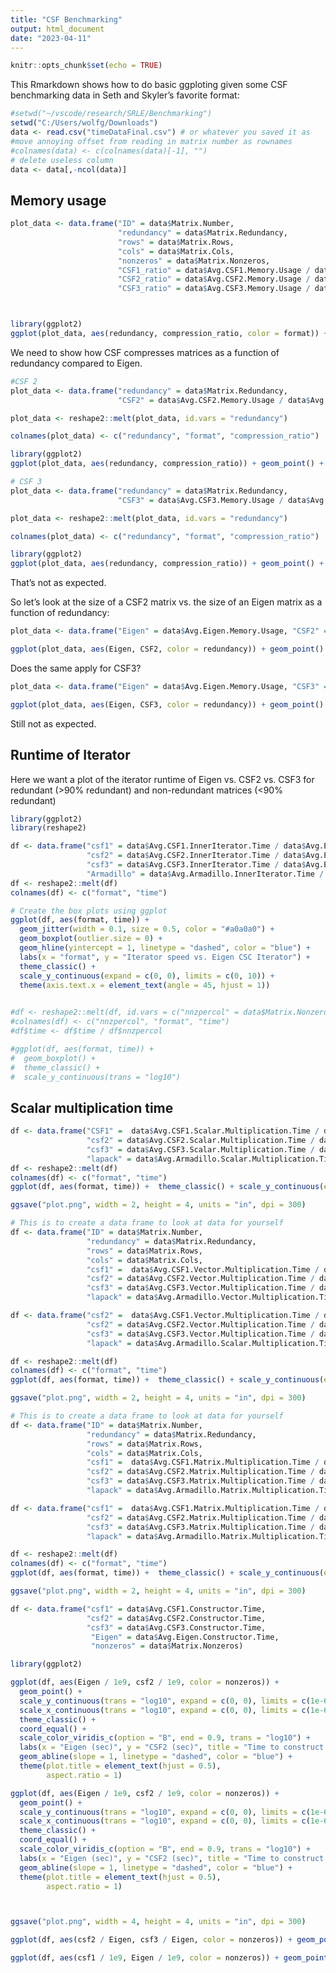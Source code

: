 ---
title: "CSF Benchmarking"
output: html_document
date: "2023-04-11"
---

```{r setup, include=FALSE}
knitr::opts_chunk$set(echo = TRUE)
```

This Rmarkdown shows how to do basic ggploting given some CSF benchmarking data in Seth and Skyler's favorite format:

```{R}
#setwd("~/vscode/research/SRLE/Benchmarking")
setwd("C:/Users/wolfg/Downloads")
data <- read.csv("timeDataFinal.csv") # or whatever you saved it as
#move annoying offset from reading in matrix number as rownames
#colnames(data) <- c(colnames(data)[-1], "")
# delete useless column
data <- data[,-ncol(data)]
```

## Memory usage


```{R}
plot_data <- data.frame("ID" = data$Matrix.Number,
                        "redundancy" = data$Matrix.Redundancy,
                        "rows" = data$Matrix.Rows,
                        "cols" = data$Matrix.Cols,
                        "nonzeros" = data$Matrix.Nonzeros,
                        "CSF1_ratio" = data$Avg.CSF1.Memory.Usage / data$Avg.Eigen.Memory.Usage, 
                        "CSF2_ratio" = data$Avg.CSF2.Memory.Usage / data$Avg.Eigen.Memory.Usage, 
                        "CSF3_ratio" = data$Avg.CSF3.Memory.Usage / data$Avg.Eigen.Memory.Usage)



library(ggplot2)
ggplot(plot_data, aes(redundancy, compression_ratio, color = format)) + geom_point() + theme_classic() + theme(aspect.ratio = 1) + labs(x = "Matrix redundancy", y = "Compression Ratio vs. CSC Format", color = "Matrix Format") + geom_abline(intercept = 1, slope=0)
```
We need to show how CSF compresses matrices as a function of redundancy compared to Eigen.
```{R}

#CSF 2
plot_data <- data.frame("redundancy" = data$Matrix.Redundancy, 
                        "CSF2" = data$Avg.CSF2.Memory.Usage / data$Avg.Eigen.Memory.Usage) 

plot_data <- reshape2::melt(plot_data, id.vars = "redundancy")

colnames(plot_data) <- c("redundancy", "format", "compression_ratio")

library(ggplot2)
ggplot(plot_data, aes(redundancy, compression_ratio)) + geom_point() + theme_classic() + theme(aspect.ratio = 1) + labs(x = "Matrix redundancy", y = "Compression Ratio vs. CSC Format", color = "Matrix Format") + geom_abline(intercept = 1, slope=0)

# CSF 3
plot_data <- data.frame("redundancy" = data$Matrix.Redundancy, 
                        "CSF3" = data$Avg.CSF3.Memory.Usage / data$Avg.Eigen.Memory.Usage)

plot_data <- reshape2::melt(plot_data, id.vars = "redundancy")

colnames(plot_data) <- c("redundancy", "format", "compression_ratio")

library(ggplot2)
ggplot(plot_data, aes(redundancy, compression_ratio)) + geom_point() + theme_classic() + theme(aspect.ratio = 1) + labs(x = "Matrix redundancy", y = "Compression Ratio vs. CSC Format", color = "Matrix Format") + geom_abline(intercept = 1, slope=0)
```

That's not as expected.

So let's look at the size of a CSF2 matrix vs. the size of an Eigen matrix as a function of redundancy:

```{R}
plot_data <- data.frame("Eigen" = data$Avg.Eigen.Memory.Usage, "CSF2" = data$Avg.CSF2.Memory.Usage, "redundancy" = data$Matrix.Redundancy)

ggplot(plot_data, aes(Eigen, CSF2, color = redundancy)) + geom_point() + theme_classic() + theme(aspect.ratio = 1) + labs(x = "Size of Eigen matrix", y = "Size of CSF2 matrix", color = "Matrix redundancy") + scale_color_viridis_c(option = "B", end = 0.8) + scale_y_continuous(trans = "log10") + scale_x_continuous(trans = "log10") + geom_abline(slope = 1)
```

Does the same apply for CSF3?

```{R}
plot_data <- data.frame("Eigen" = data$Avg.Eigen.Memory.Usage, "CSF3" = data$Avg.CSF3.Memory.Usage, "redundancy" = data$Matrix.Redundancy)

ggplot(plot_data, aes(Eigen, CSF3, color = redundancy)) + geom_point() + theme_classic() + theme(aspect.ratio = 1) + labs(x = "Size of Eigen matrix", y = "Size of CSF3 matrix", color = "Matrix redundancy") + scale_color_viridis_c(option = "B", end = 0.8) + scale_y_continuous(trans = "log10") + scale_x_continuous(trans = "log10") + geom_abline(slope = 1)
```

Still not as expected.

## Runtime of Iterator

Here we want a plot of the iterator runtime of Eigen vs. CSF2 vs. CSF3 for redundant (>90% redundant) and non-redundant matrices (<90% redundant)

```{R}
library(ggplot2)
library(reshape2)

df <- data.frame("csf1" = data$Avg.CSF1.InnerIterator.Time / data$Avg.Eigen.InnerIterator.Time,
                 "csf2" = data$Avg.CSF2.InnerIterator.Time / data$Avg.Eigen.InnerIterator.Time,
                 "csf3" = data$Avg.CSF3.InnerIterator.Time / data$Avg.Eigen.InnerIterator.Time,
                 "Armadillo" = data$Avg.Armadillo.InnerIterator.Time / data$Avg.Eigen.InnerIterator.Time)
df <- reshape2::melt(df)
colnames(df) <- c("format", "time")

# Create the box plots using ggplot
ggplot(df, aes(format, time)) +
  geom_jitter(width = 0.1, size = 0.5, color = "#a0a0a0") +
  geom_boxplot(outlier.size = 0) +
  geom_hline(yintercept = 1, linetype = "dashed", color = "blue") +
  labs(x = "format", y = "Iterator speed vs. Eigen CSC Iterator") +
  theme_classic() +
  scale_y_continuous(expand = c(0, 0), limits = c(0, 10)) +
  theme(axis.text.x = element_text(angle = 45, hjust = 1)) 
  

#df <- reshape2::melt(df, id.vars = c("nnzpercol" = data$Matrix.Nonzeros / data$Matrix.Cols))
#colnames(df) <- c("nnzpercol", "format", "time")
#df$time <- df$time / df$nnzpercol

#ggplot(df, aes(format, time)) +
#  geom_boxplot() +
#  theme_classic() +
#  scale_y_continuous(trans = "log10")


```

## Scalar multiplication time

```{R}
df <- data.frame("CSF1" =  data$Avg.CSF1.Scalar.Multiplication.Time / data$Avg.Eigen.Scalar.Multiplication.Time, 
                 "csf2" = data$Avg.CSF2.Scalar.Multiplication.Time / data$Avg.Eigen.Scalar.Multiplication.Time, 
                 "csf3" = data$Avg.CSF3.Scalar.Multiplication.Time / data$Avg.Eigen.Scalar.Multiplication.Time,
                 "lapack" = data$Avg.Armadillo.Scalar.Multiplication.Time / data$Avg.Eigen.Scalar.Multiplication.Time)
df <- reshape2::melt(df)
colnames(df) <- c("format", "time")
ggplot(df, aes(format, time)) +  theme_classic() + scale_y_continuous(expand = c(0, 0), trans = "log10") + geom_jitter(width = 0.1, size = 0.5, color = "#a0a0a0") + geom_boxplot(outlier.size = 0) + geom_hline(yintercept = 1, linetype = "dashed", color = "blue") + labs(x = "format", y = "Scalar multiplication time vs. Eigen") + theme(axis.text.x = element_text(angle = 45, hjust = 1))

ggsave("plot.png", width = 2, height = 4, units = "in", dpi = 300)
```
```{R}
# This is to create a data frame to look at data for yourself
df <- data.frame("ID" = data$Matrix.Number,
                 "redundancy" = data$Matrix.Redundancy,
                 "rows" = data$Matrix.Rows,
                 "cols" = data$Matrix.Cols,
                 "csf1" =  data$Avg.CSF1.Vector.Multiplication.Time / data$Avg.Eigen.Vector.Multiplication.Time, 
                 "csf2" = data$Avg.CSF2.Vector.Multiplication.Time / data$Avg.Eigen.Vector.Multiplication.Time, 
                 "csf3" = data$Avg.CSF3.Vector.Multiplication.Time / data$Avg.Eigen.Vector.Multiplication.Time,
                 "lapack" = data$Avg.Armadillo.Vector.Multiplication.Time / data$Avg.Eigen.Vector.Multiplication.Time)
```


```{R}
df <- data.frame("csf2" =  data$Avg.CSF1.Vector.Multiplication.Time / data$Avg.Eigen.Vector.Multiplication.Time, 
                 "csf2" = data$Avg.CSF2.Vector.Multiplication.Time / data$Avg.Eigen.Vector.Multiplication.Time, 
                 "csf3" = data$Avg.CSF3.Vector.Multiplication.Time / data$Avg.Eigen.Vector.Multiplication.Time,
                 "lapack" = data$Avg.Armadillo.Scalar.Multiplication.Time / data$Avg.Eigen.Vector.Multiplication.Time)

df <- reshape2::melt(df)
colnames(df) <- c("format", "time")
ggplot(df, aes(format, time)) +  theme_classic() + scale_y_continuous(expand = c(0, 0), limits = c(0, 5)) + geom_jitter(width = 0.1, size = 0.5, color = "#a0a0a0") + geom_boxplot(outlier.size = 0) + geom_hline(yintercept = 1, linetype = "dashed", color = "blue") + labs(x = "format", y = "Vector multiplication time vs. Eigen") + theme(axis.text.x = element_text(angle = 45, hjust = 1))

ggsave("plot.png", width = 2, height = 4, units = "in", dpi = 300)
```
```{R}
# This is to create a data frame to look at data for yourself
df <- data.frame("ID" = data$Matrix.Number,
                 "redundancy" = data$Matrix.Redundancy,
                 "rows" = data$Matrix.Rows,
                 "cols" = data$Matrix.Cols,
                 "csf1" =  data$Avg.CSF1.Matrix.Multiplication.Time / data$Avg.Eigen.Matrix.Multiplication.Time, 
                 "csf2" = data$Avg.CSF2.Matrix.Multiplication.Time / data$Avg.Eigen.Matrix.Multiplication.Time, 
                 "csf3" = data$Avg.CSF3.Matrix.Multiplication.Time / data$Avg.Eigen.Matrix.Multiplication.Time,
                 "lapack" = data$Avg.Armadillo.Matrix.Multiplication.Time / data$Avg.Eigen.Matrix.Multiplication.Time)
```


```{R}
df <- data.frame("csf1" =  data$Avg.CSF1.Matrix.Multiplication.Time / data$Avg.Eigen.Matrix.Multiplication.Time, 
                 "csf2" = data$Avg.CSF2.Matrix.Multiplication.Time / data$Avg.Eigen.Matrix.Multiplication.Time, 
                 "csf3" = data$Avg.CSF3.Matrix.Multiplication.Time / data$Avg.Eigen.Matrix.Multiplication.Time,
                 "lapack" = data$Avg.Armadillo.Matrix.Multiplication.Time / data$Avg.Eigen.Matrix.Multiplication.Time)

df <- reshape2::melt(df)
colnames(df) <- c("format", "time")
ggplot(df, aes(format, time)) +  theme_classic() + scale_y_continuous(expand = c(0, 0), limits = c(0, 5)) + geom_jitter(width = 0.1, size = 0.5, color = "#a0a0a0") + geom_boxplot(outlier.size = 0) + geom_hline(yintercept = 1, linetype = "dashed", color = "blue") + labs(x = "format", y = "Matrix multiplication time vs. Eigen") + theme(axis.text.x = element_text(angle = 45, hjust = 1))

ggsave("plot.png", width = 2, height = 4, units = "in", dpi = 300)
```


```{R}
df <- data.frame("csf1" = data$Avg.CSF1.Constructor.Time, 
                 "csf2" = data$Avg.CSF2.Constructor.Time, 
                 "csf3" = data$Avg.CSF3.Constructor.Time,
                  "Eigen" = data$Avg.Eigen.Constructor.Time,
                  "nonzeros" = data$Matrix.Nonzeros)

library(ggplot2)

ggplot(df, aes(Eigen / 1e9, csf2 / 1e9, color = nonzeros)) +
  geom_point() +
  scale_y_continuous(trans = "log10", expand = c(0, 0), limits = c(1e-6, 1)) +
  scale_x_continuous(trans = "log10", expand = c(0, 0), limits = c(1e-6, 1)) +
  theme_classic() +
  coord_equal() +
  scale_color_viridis_c(option = "B", end = 0.9, trans = "log10") +
  labs(x = "Eigen (sec)", y = "CSF2 (sec)", title = "Time to construct matrix") +
  geom_abline(slope = 1, linetype = "dashed", color = "blue") +
  theme(plot.title = element_text(hjust = 0.5),
        aspect.ratio = 1)

ggplot(df, aes(Eigen / 1e9, csf2 / 1e9, color = nonzeros)) +
  geom_point() +
  scale_y_continuous(trans = "log10", expand = c(0, 0), limits = c(1e-6, 1)) +
  scale_x_continuous(trans = "log10", expand = c(0, 0), limits = c(1e-6, 1)) +
  theme_classic() +
  coord_equal() +
  scale_color_viridis_c(option = "B", end = 0.9, trans = "log10") +
  labs(x = "Eigen (sec)", y = "CSF2 (sec)", title = "Time to construct matrix") +
  geom_abline(slope = 1, linetype = "dashed", color = "blue") +
  theme(plot.title = element_text(hjust = 0.5),
        aspect.ratio = 1)



ggsave("plot.png", width = 4, height = 4, units = "in", dpi = 300)

ggplot(df, aes(csf2 / Eigen, csf3 / Eigen, color = nonzeros)) + geom_point()  + theme_classic() + scale_color_viridis_c(option = "B", end = 0.9, trans = "log10") + labs(x = "CSF2 (sec)", y = "CSF3 (sec)", title = "Time to construct matrix") + geom_abline(slope = 1, linetype = "dashed", color = "blue") + theme(plot.title = element_text(hjust = 0.5))

ggplot(df, aes(csf1 / 1e9, Eigen / 1e9, color = nonzeros)) + geom_point()  + theme_classic() + scale_color_viridis_c(option = "B", end = 0.9, trans = "log10") + labs(x = "CSF1 (sec)", y = "Eigen (sec)", title = "Time to construct matrix") + geom_abline(slope = 1, linetype = "dashed", color = "blue") + theme(plot.title = element_text(hjust = 0.5))
```